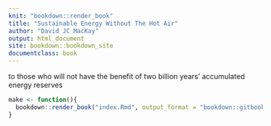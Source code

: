 ```yaml
---
knit: "bookdown::render_book"
title: "Sustainable Energy Without The Hot Air"
author: "David JC MacKay"
output: html_document
site: bookdown::bookdown_site
documentclass: book
---
```


to those who will not have the benefit of two billion years' accumulated
energy reserves

```r
make <- function(){
  bookdown::render_book("index.Rmd", output_format = "bookdown::gitbook")
}
```
